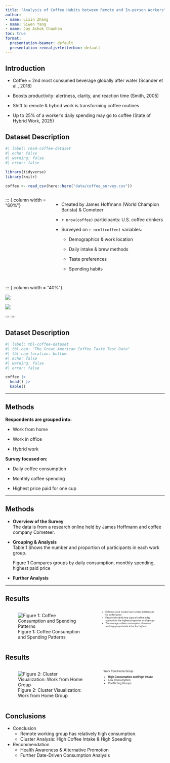 ```yaml
---
title: "Analysis of Coffee Habits between Remote and In-person Workers"
author: 
- name: Lixin Zhang
- name: Siwen Yang
- name: Jay Ashok Chauhan
toc: true
format:
  presentation-beamer: default
  presentation-revealjs+letterbox: default
---
```


## Introduction

- Coffee = 2nd most consumed beverage globally after water (Scander et al., 2018)

- Boosts productivity: alertness, clarity, and reaction time (Smith, 2005)

- Shift to remote & hybrid work is transforming coffee routines

- Up to 25% of a worker’s daily spending may go to coffee (State of Hybrid Work, 2025)

## Dataset Description

```r
#| label: read-coffee-dataset
#| echo: false
#| warning: false
#| error: false

library(tidyverse)
library(knitr)

coffee <- read_csv(here::here("data/coffee_survey.csv"))
```


:::: {.columns}

::: {.column width = "60%"}

- Created by James Hoffmann (World Champion Barista) & Cometeer

- `r nrow(coffee)` participants: U.S. coffee drinkers

- Surveyed on `r ncol(coffee)` variables:

  - Demographics & work location

  - Daily intake & brew methods

  - Taste preferences

  - Spending habits
  
::: 

::: {.column width = "40%"}

![](images/presentation/james-hoffman.jpg){.nostretch fig-align="center"}

![](images/presentation/cometeer-logo.jpg){.nostretch fig-align="center"}

:::
::::

## Dataset Description {.smaller}

```r
#| label: tbl-coffee-dataset
#| tbl-cap: "The Great American Coffee Taste Test Data"
#| tbl-cap-location: bottom
#| echo: false
#| warning: false
#| error: false

coffee |>
  head() |>
  kable()
```


------------------------------------------------------------------------

## Methods

**Respondents are grouped into:**

-   Work from home

-   Work in office

-   Hybrid work

**Survey focused on:**

-   Daily coffee consumption

-   Monthly coffee spending

-   Highest price paid for one cup

------------------------------------------------------------------------

## Methods

- **Overview of the Survey**  
  The data is from a research online held by James Hoffmann and coffee company 
  Cometeer. 

- **Grouping & Analysis**  
  Table 1 Shows the number and proportion of participants in each work group.

  Figure 1 Compares groups by daily consumption, monthly spending, highest paid price

- **Further Analysis**  


------------------------------------------------------------------------

## Results

:::{.columns}
::: {.column width="50%"}
::: {.figure-caption width="100%"}
![Figure 1: Coffee Consumption and Spending Patterns](combined_plot.png)
:::

:::
::: {.column width="50%" style="font-size:50%;"}

- Different work modes have similar preferences  
  for coffee price  
- People who drink two cups of coffee a day  
  account for the highest proportion in all groups  
- The average coffee consumption of remote  
  working groups tends to be the highest  

:::
:::

## Results

:::{.columns}
::: {.column width="50%"}
::: {.figure-caption width="100%"}
![Figure 2: Cluster Visualization: Work from Home Group](cluster analysis.png)
:::

:::
::: {.column width="50%" style="font-size:60%;"}

Work from Home Group 

- **High Consumption and High Intake** 
- Low Consumption  
- Conflicting Groups  

:::
:::

## Conclusions

-   Conclusion
    -   Remote working group has relatively high consumption.
    -   Cluster Analysis: High Coffee Intake & High Speeding
-   Recommendation
    -   Health Awareness & Alternative Promotion
    -   Further Date-Driven Consumption Analysis
